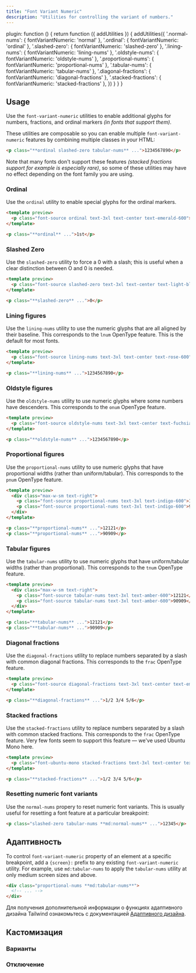 ```yaml
---
title: "Font Variant Numeric"
description: "Utilities for controlling the variant of numbers."
---
```



  plugin: function () {
    return function ({ addUtilities }) {
      addUtilities({
        '.normal-nums': { fontVariantNumeric: 'normal' },
        '.ordinal': { fontVariantNumeric: 'ordinal' },
        '.slashed-zero': { fontVariantNumeric: 'slashed-zero' },
        '.lining-nums': { fontVariantNumeric: 'lining-nums' },
        '.oldstyle-nums': { fontVariantNumeric: 'oldstyle-nums' },
        '.proportional-nums': { fontVariantNumeric: 'proportional-nums' },
        '.tabular-nums': { fontVariantNumeric: 'tabular-nums' },
        '.diagonal-fractions': { fontVariantNumeric: 'diagonal-fractions' },
        '.stacked-fractions': { fontVariantNumeric: 'stacked-fractions' },
      })
    }
  }
}

## Usage

Use the `font-variant-numeric` utilities to enable additional glyphs for numbers, fractions, and ordinal markers *(in fonts that support them)*.

These utilities are composable so you can enable multiple `font-variant-numeric` features by combining multiple classes in your HTML:

```html
<p class="**ordinal slashed-zero tabular-nums** ...">1234567890</p>
```

Note that many fonts don't support these features *(stacked fractions support for example is especially rare)*, so some of these utilities may have no effect depending on the font family you are using.

### Ordinal

Use the `ordinal` utility to enable special glyphs for the ordinal markers.

```html emerald
<template preview>
  <p class="font-source ordinal text-3xl text-center text-emerald-600">1st</p>
</template>

<p class="**ordinal** ...">1st</p>
```


### Slashed Zero

Use the `slashed-zero` utility to force a 0 with a slash; this is useful when a clear distinction between O and 0 is needed.

```html lightBlue
<template preview>
  <p class="font-source slashed-zero text-3xl text-center text-light-blue-600">0</p>
</template>

<p class="**slashed-zero** ...">0</p>
```

### Lining figures

Use the `lining-nums` utility to use the numeric glyphs that are all aligned by their baseline. This corresponds to the `lnum` OpenType feature. This is the default for most fonts.

```html rose
<template preview>
  <p class="font-source lining-nums text-3xl text-center text-rose-600">1234567890</p>
</template>

<p class="**lining-nums** ...">1234567890</p>
```

### Oldstyle figures

Use the `oldstyle-nums` utility to use numeric glyphs where some numbers have descenders. This corresponds to the `onum` OpenType feature.

```html fuchsia
<template preview>
  <p class="font-source oldstyle-nums text-3xl text-center text-fuchsia-600">1234567890</p>
</template>

<p class="**oldstyle-nums** ...">1234567890</p>
```

### Proportional figures

Use the `proportional-nums` utility to use numeric glyphs that have proportional widths (rather than uniform/tabular). This corresponds to the `pnum` OpenType feature.

```html indigo
<template preview>
  <div class="max-w-sm text-right">
    <p class="font-source proportional-nums text-3xl text-indigo-600">12121</p>
    <p class="font-source proportional-nums text-3xl text-indigo-600">90909</p>
  </div>
</template>

<p class="**proportional-nums** ...">12121</p>
<p class="**proportional-nums** ...">90909</p>
```

### Tabular figures

Use the `tabular-nums` utility to use numeric glyphs that have uniform/tabular widths (rather than proportional). This corresponds to the `tnum` OpenType feature.

```html amber
<template preview>
  <div class="max-w-sm text-right">
    <p class="font-source tabular-nums text-3xl text-amber-600">12121</p>
    <p class="font-source tabular-nums text-3xl text-amber-600">90909</p>
  </div>
</template>

<p class="**tabular-nums** ...">12121</p>
<p class="**tabular-nums** ...">90909</p>
```

### Diagonal fractions

Use the `diagonal-fractions` utility to replace numbers separated by a slash with common diagonal fractions. This corresponds to the `frac` OpenType feature.

```html emerald
<template preview>
  <p class="font-source diagonal-fractions text-3xl text-center text-emerald-600">1/2 3/4 5/6</p>
</template>

<p class="**diagonal-fractions** ...">1/2 3/4 5/6</p>
```

### Stacked fractions

Use the `stacked-fractions` utility to replace numbers separated by a slash with common stacked fractions. This corresponds to the `frac` OpenType feature. Very few fonts seem to support this feature — we've used Ubuntu Mono here.

```html lightBlue
<template preview>
  <p class="font-ubuntu-mono stacked-fractions text-3xl text-center text-light-blue-600">1/2 3/4 5/6</p>
</template>

<p class="**stacked-fractions** ...">1/2 3/4 5/6</p>
```


### Resetting numeric font variants

Use the `normal-nums` propery to reset numeric font variants. This is usually useful for resetting a font feature at a particular breakpoint:

```html
<p class="slashed-zero tabular-nums **md:normal-nums** ...">12345</p>
```

## Адаптивность

To control `font-variant-numeric` property of an element at a specific breakpoint, add a `{screen}:` prefix to any existing `font-variant-numeric` utility. For example, use `md:tabular-nums` to apply the `tabular-nums` utility at only medium screen sizes and above.

```html
<div class="proportional-nums **md:tabular-nums**">
  <!-- ... -->
</div>
```

Для получения дополнительной информации о функциях адаптивного дизайна Tailwind ознакомьтесь с документацией [Адаптивного дизайна](/docs/responsive-design).


## Кастомизация

### Варианты

<Variants plugin="fontVariantNumeric" />

### Отключение

<Disabling plugin="fontVariantNumeric" />
